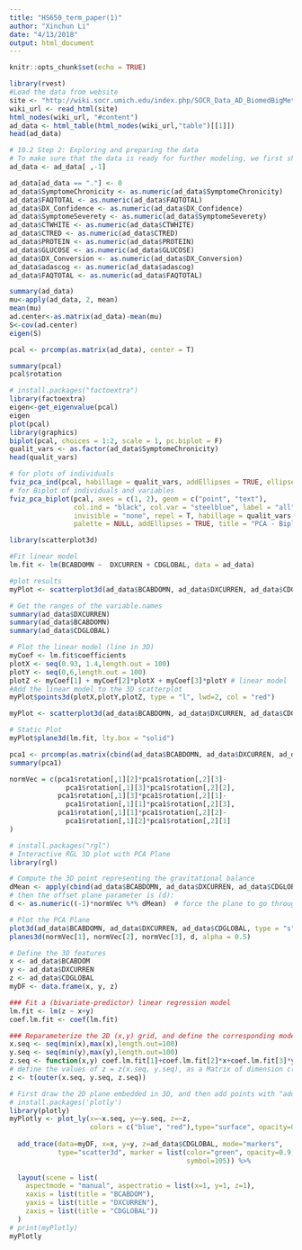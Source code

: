 ```yaml
---
title: "HS650_term_paper(1)"
author: "Xinchun Li"
date: "4/13/2018"
output: html_document
---
```


```r
knitr::opts_chunk$set(echo = TRUE)
```

```r
library(rvest)
#Load the data from website
site <- "http://wiki.socr.umich.edu/index.php/SOCR_Data_AD_BiomedBigMetadata"
wiki_url <- read_html(site)
html_nodes(wiki_url, "#content")
ad_data <- html_table(html_nodes(wiki_url,"table")[[1]])
head(ad_data)

# 10.2 Step 2: Exploring and preparing the data
# To make sure that the data is ready for further modeling, we first should delete the subject ID variable as it is not needed in the dimension reduction procedures.
ad_data <- ad_data[ ,-1]

ad_data[ad_data == "."] <- 0
ad_data$SymptomeChronicity <- as.numeric(ad_data$SymptomeChronicity)
ad_data$FAQTOTAL <- as.numeric(ad_data$FAQTOTAL)
ad_data$DX_Confidence <- as.numeric(ad_data$DX_Confidence)
ad_data$SymptomeSeverety <- as.numeric(ad_data$SymptomeSeverety)
ad_data$CTWHITE <- as.numeric(ad_data$CTWHITE)
ad_data$CTRED <- as.numeric(ad_data$CTRED)
ad_data$PROTEIN <- as.numeric(ad_data$PROTEIN)
ad_data$GLUCOSE <- as.numeric(ad_data$GLUCOSE)
ad_data$DX_Conversion <- as.numeric(ad_data$DX_Conversion)
ad_data$adascog <- as.numeric(ad_data$adascog)
ad_data$FAQTOTAL <- as.numeric(ad_data$FAQTOTAL)

summary(ad_data)
mu<-apply(ad_data, 2, mean)
mean(mu)
ad.center<-as.matrix(ad_data)-mean(mu)
S<-cov(ad.center)
eigen(S)

pcal <- prcomp(as.matrix(ad_data), center = T)

summary(pcal) 
pcal$rotation

# install.packages("factoextra")
library(factoextra)
eigen<-get_eigenvalue(pcal)
eigen
plot(pcal)
library(graphics)
biplot(pcal, choices = 1:2, scale = 1, pc.biplot = F)
qualit_vars <- as.factor(ad_data$SymptomeChronicity)
head(qualit_vars)

# for plots of individuals
fviz_pca_ind(pcal, habillage = qualit_vars, addEllipses = TRUE, ellipse.level = 0.68) + theme_minimal()
# for Biplot of individuals and variables 
fviz_pca_biplot(pcal, axes = c(1, 2), geom = c("point", "text"),
                col.ind = "black", col.var = "steelblue", label = "all",
                invisible = "none", repel = T, habillage = qualit_vars, 
                palette = NULL, addEllipses = TRUE, title = "PCA - Biplot")

library(scatterplot3d)

#Fit linear model
lm.fit <- lm(BCABDOMN ~  DXCURREN + CDGLOBAL, data = ad_data)

#plot results
myPlot <- scatterplot3d(ad_data$BCABDOMN, ad_data$DXCURREN, ad_data$CDGLOBAL)

# Get the ranges of the variable.names
summary(ad_data$DXCURREN)
summary(ad_data$BCABDOMN)
summary(ad_data$CDGLOBAL)

# Plot the linear model (line in 3D)
myCoef <- lm.fit$coefficients
plotX <- seq(0.93, 1.4,length.out = 100)
plotY <- seq(0,6,length.out = 100)
plotZ <- myCoef[1] + myCoef[2]*plotX + myCoef[3]*plotY # linear model
#Add the linear model to the 3D scatterplot
myPlot$points3d(plotX,plotY,plotZ, type = "l", lwd=2, col = "red")

myPlot <- scatterplot3d(ad_data$BCABDOMN, ad_data$DXCURREN, ad_data$CDGLOBAL)

# Static Plot
myPlot$plane3d(lm.fit, lty.box = "solid")

pca1 <- prcomp(as.matrix(cbind(ad_data$BCABDOMN, ad_data$DXCURREN, ad_data$CDGLOBAL)), center = T)
summary(pca1)

normVec = c(pca1$rotation[,1][2]*pca1$rotation[,2][3]-
              pca1$rotation[,1][3]*pca1$rotation[,2][2],
            pca1$rotation[,1][3]*pca1$rotation[,2][1]-
              pca1$rotation[,1][1]*pca1$rotation[,2][3],
            pca1$rotation[,1][1]*pca1$rotation[,2][2]-
              pca1$rotation[,1][2]*pca1$rotation[,2][1]
)

# install.packages("rgl")
# Interactive RGL 3D plot with PCA Plane
library(rgl) 

# Compute the 3D point representing the gravitational balance
dMean <- apply(cbind(ad_data$BCABDOMN, ad_data$DXCURREN, ad_data$CDGLOBAL), 2, mean)
# then the offset plane parameter is (d):
d <- as.numeric((-1)*normVec %*% dMean)  # force the plane to go through the mean

# Plot the PCA Plane
plot3d(ad_data$BCABDOMN, ad_data$DXCURREN, ad_data$CDGLOBAL, type = "s", col = "red", size = 1)
planes3d(normVec[1], normVec[2], normVec[3], d, alpha = 0.5)

# Define the 3D features
x <- ad_data$BCABDOM
y <- ad_data$DXCURREN
z <- ad_data$CDGLOBAL
myDF <- data.frame(x, y, z)

### Fit a (bivariate-predictor) linear regression model
lm.fit <- lm(z ~ x+y)
coef.lm.fit <- coef(lm.fit)

### Reparameterize the 2D (x,y) grid, and define the corresponding model values z on the grid
x.seq <- seq(min(x),max(x),length.out=100)
y.seq <- seq(min(y),max(y),length.out=100)
z.seq <- function(x,y) coef.lm.fit[1]+coef.lm.fit[2]*x+coef.lm.fit[3]*y
# define the values of z = z(x.seq, y.seq), as a Matrix of dimension c(dim(x.seq), dim(y.seq))
z <- t(outer(x.seq, y.seq, z.seq))

# First draw the 2D plane embedded in 3D, and then add points with "add_trace"
# install.packages('plotly')
library(plotly)
myPlotly <- plot_ly(x=~x.seq, y=~y.seq, z=~z,
                    colors = c("blue", "red"),type="surface", opacity=0.7) %>%
  
  add_trace(data=myDF, x=x, y=y, z=ad_data$CDGLOBAL, mode="markers", 
            type="scatter3d", marker = list(color="green", opacity=0.9, 
                                            symbol=105)) %>%
  
  layout(scene = list(
    aspectmode = "manual", aspectratio = list(x=1, y=1, z=1),
    xaxis = list(title = "BCABDOM"),
    yaxis = list(title = "DXCURREN"),
    zaxis = list(title = "CDGLOBAL"))
  )
# print(myPlotly)
myPlotly

```
